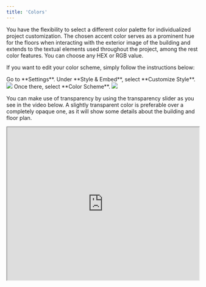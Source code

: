 ```yaml
---
title: 'Colors'
---
```


You have the flexibility to select a different color palette for individualized project customization. The chosen accent color serves as a prominent hue for the floors when interacting with the exterior image of the building and extends to the textual elements used throughout the project, among the rest color features. 
You can choose any HEX or RGB value.

If you want to edit your color scheme, simply follow the instructions below:

<Steps>
  <Step title="Step 1">
    Go to **Settings**. Under **Style & Embed**, select **Customize Style**.
     <Frame>
      <img src="https://i.postimg.cc/SxSJ96pY/colors-1.jpg" />
    </Frame>
  </Step>
  <Step title="Step 2">
    Once there, select **Color Scheme**.
    <Frame>
      <img src="https://i.postimg.cc/Wbn4sdJN/colors-2.jpg" />
    </Frame>
  </Step>
</Steps>


<Tip>You can make use of transparency by using the transparency slider as you see in the video below. A slightly transparent color is preferable over a completely opaque one, as it will show some details about the building and floor plan.</Tip>

<iframe src="https://streamable.com/e/3wa7em" width="100%" height="400px"> </iframe>